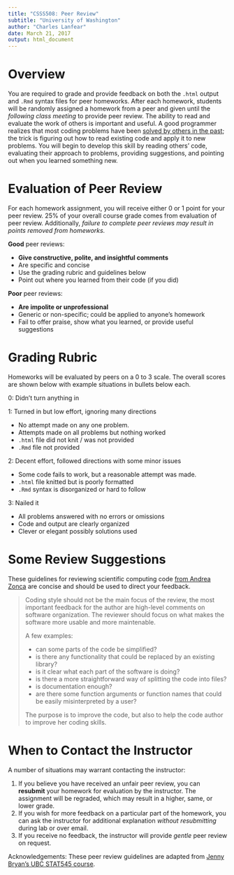 ```yaml
---
title: "CSSS508: Peer Review"
subtitle: "University of Washington"
author: "Charles Lanfear"
date: March 21, 2017
output: html_document
---
```


# Overview
You are required to grade and provide feedback on both the `.html` output and `.Rmd` 
syntax files for peer homeworks. After each homework, students will be randomly assigned
a homework from a peer and given until the *following class meeting* to provide peer review.
The ability to read and evaluate the work of others is important and useful. A good 
programmer realizes that most coding problems have been [solved by others in the past](http://www.stackoverflow.com);
the trick is figuring out how to read existing code and apply it to new problems. You
will begin to develop this skill by reading others' code, evaluating their approach
to problems, providing suggestions, and pointing out when you learned something new.

# Evaluation of Peer Review
For each homework assignment, you will receive either 0 or 1 point for your peer review.
25% of your overall course grade comes from evaluation of peer review. Additionally, 
*failure to complete peer reviews may result in points removed from homeworks.*

**Good** peer reviews:

* **Give constructive, polite, and insightful comments**
* Are specific and concise
* Use the grading rubric and guidelines below
* Point out where you learned from their code (if you did)

**Poor** peer reviews:

* **Are impolite or unprofessional**
* Generic or non-specific; could be applied to anyone's homework
* Fail to offer praise, show what you learned, or provide useful suggestions

# Grading Rubric
Homeworks will be evaluated by peers on a 0 to 3 scale. The overall scores are 
shown below with example situations in bullets below each.

0: Didn't turn anything in

1: Turned in but low effort, ignoring many directions

  * No attempt made on any one problem.
  * Attempts made on all problems but nothing worked
  * `.html` file did not knit / was not provided
  * `.Rmd` file not provided
  
2: Decent effort, followed directions with some minor issues

  * Some code fails to work, but a reasonable attempt was made.
  * `.html` file knitted but is poorly formatted
  * `.Rmd` syntax is disorganized or hard to follow
  
3: Nailed it

  * All problems answered with no errors or omissions
  * Code and output are clearly organized
  * Clever or elegant possibly solutions used

# Some Review Suggestions
These guidelines for reviewing scientific computing code [from Andrea Zonca](https://zonca.github.io/2014/08/code-review-for-scientific-computing.html) are concise and should be used to direct your feedback.

> Coding style should not be the main focus of the review, the most important feedback for the author are high-level comments on software organization. The reviewer should focus on what makes the software more usable and more maintenable.
>
> A few examples:
>
>    * can some parts of the code be simplified?
>    * is there any functionality that could be replaced by an existing library?
>    * is it clear what each part of the software is doing?
>    * is there a more straightforward way of splitting the code into files?
>    * is documentation enough?
>    * are there some function arguments or function names that could be easily misinterpreted by a user?
>
> The purpose is to improve the code, but also to help the code author to improve her coding skills.

# When to Contact the Instructor
A number of situations may warrant contacting the instructor:

1. If you believe you have received an unfair peer review, you can **resubmit** your 
homework for evaluation by the instructor. The assignment will be regraded, which may
result in a higher, same, or lower grade.
2. If you wish for more feedback on a particular part of the homework, you can ask
the instructor for additional explanation *without resubmitting* during lab or over email.
3. If you receive no feedback, the instructor will provide *gentle* peer review on request.


Acknowledgements: These peer review guidelines are adapted from [Jenny Bryan's UBC STAT545 course](http://stat545.com/peer-review02_peer-evaluation-guidelines.html).



